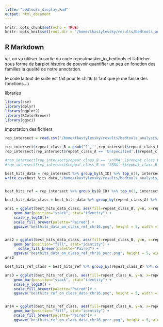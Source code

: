 ```yaml
---
title: "bedtools_display.Rmd"
output: html_document
---
```


```r
knitr::opts_chunk$set(echo = TRUE)
knitr::opts_knit$set(root.dir = '/home/tkastylevsky/results/bedtools_analysis')
```

## R Markdown

ici, on va utiliser la sortie du code repeatmasker_to_bedtools et l'afficher sous forme de barplot histoire de pouvoir quantifier un peu en fonction des familles la qualité de notre annotation. 


le code la tout de suite est fait pour le chr16 (il faut que je me fasse des fonctions...)

libraries
```r
library(csv)
library(dplyr)
library(ggplot2)
library(RColorBrewer)
library(ggsci)
```

importation des fichiers
```r
rep_intersect = read.csv("/home/tkastylevsky/results/bedtools_analysis/chk_galgal6_chr16_repeat_fam_intersect.csv", header=TRUE,sep = "\t")

rep_intersect$repeat_class_B = gsub("?",'',rep_intersect$repeat_class_B, fixed = TRUE)
rep_intersect[rep_intersect$repeat_class_A == 'Unspecified',]$repeat_class_A = 'Unknown'

#rep_intersect[rep_intersect$repeat_class_B == 'snRNA',]$repeat_class_B = 'snRNA/tRNA'
#rep_intersect[rep_intersect$repeat_class_B == 'tRNA',]$repeat_class_B = 'snRNA/tRNA'
```


```r
best_hits_data = rep_intersect %>% group_by(A_ID) %>% top_n(1, intersect_A)
write.csv(best_hits_data,"/home/tkastylevsky/results/bedtools_analysis/chk_galgal6_chr16_repeat_fam_intersect_besthit_data.csv", row.names = FALSE)


best_hits_ref = rep_intersect %>% group_by(B_ID) %>% top_n(1, intersect_B)

```

```r
best_hits_data_class = best_hits_data %>% group_by(repeat_class_A) %>% count(repeat_class_B)

ans1 = ggplot(best_hits_data_class, aes(fill=repeat_class_B, y=n, x=repeat_class_A)) + 
    geom_bar(position="stack", stat="identity") +
    scale_y_log10()+
    scale_fill_brewer(palette="Paired") + 
    ggsave("besthits_data_on_class_ref_chr16.png", height = 5, width =10)


ans2 = ggplot(best_hits_data_class, aes(fill=repeat_class_B, y=n, x=repeat_class_A)) +
    geom_bar(position="fill", stat="identity") +
      scale_fill_brewer(palette="Paired") + 
    ggsave("besthits_data_on_class_ref_chr16_perc.png", height = 5, width =10)
ans2
```



```r
best_hits_ref_class = best_hits_ref %>% group_by(repeat_class_B) %>% count(repeat_class_A)

ans3 = ggplot(best_hits_ref_class, aes(fill=repeat_class_A, y=n, x=repeat_class_B)) + 
    geom_bar(position="stack", stat="identity") +
    scale_y_log10() +
    scale_fill_brewer(palette="Paired")# + 
    ggsave("besthits_ref_on_class_data_chr16.png", height = 5, width =10)


ans4 = ggplot(best_hits_ref_class, aes(fill=repeat_class_A, y=n, x=repeat_class_B)) + 
    geom_bar(position="fill", stat="identity") +    
    scale_fill_brewer(palette="Paired")# + 
    ggsave("besthits_ref_on_class_data_chr16_perc.png", height = 5, width =10)

```

```r

```

